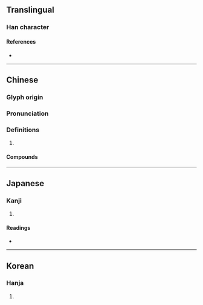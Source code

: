 {{character info/new}}
==Translingual==

===Han character===
{{Han char|rn=85|rad=水|as=16|sn=19|four=37111|canj=EYEM|ids=⿰氵韰}}

====References====
* {{Han ref|kx=0660.150|dkj=18667|dj=1070.080|hdz=31783.080|uh=7023|ud=28707|bh=F263|bd=62051}}

----

==Chinese==
{{zh-forms}}

===Glyph origin===
{{Han etym}}

===Pronunciation===
{{zh-pron
|m=xiè
|c=haai6
|mc=y
|oc=y
|cat=
}}

===Definitions===
{{zh-hanzi}}

# {{n-g|Clipping of {{zh-l|沆瀣}}.}}

====Compounds====
{{zh-der|沆瀣|沆瀣一氣|玉瀣}}

----

==Japanese==

===Kanji===
{{ja-kanji|grade=|rs=水16}}

# {{defn|lang=ja|sort=水16}}

====Readings====
* {{ja-readings|on=[[かい]] (kai), [[がい]] (gai)|kun=[[みず]] (mizu)}}

----

==Korean==

===Hanja===
{{ko-hanja|hangeul=해|eumhun=|rv=hae|mr=hae|y=hay}}

# {{defn|lang=ko|sort=水16}}
